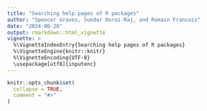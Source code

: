 ```yaml
---
title: "Searching help pages of R packages"
author: "Spencer Graves, Sundar Dorai-Raj, and Romain Francois"
date: "2024-06-28"
output: rmarkdown::html_vignette
vignette: >
  %\VignetteIndexEntry{Searching help pages of R packages}
  %\VignetteEngine{knitr::knitr}
  %\VignetteEncoding{UTF-8}
  \usepackage[utf8]{inputenc}
---
```


```r
knitr::opts_chunk$set(
  collapse = TRUE,
  comment = "#>"
)
```


